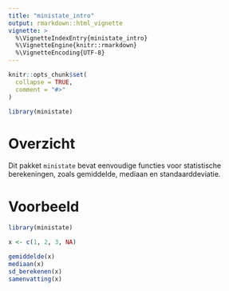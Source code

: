 ```yaml
---
title: "ministate_intro"
output: rmarkdown::html_vignette
vignette: >
  %\VignetteIndexEntry{ministate_intro}
  %\VignetteEngine{knitr::rmarkdown}
  %\VignetteEncoding{UTF-8}
---
```


```r
knitr::opts_chunk$set(
  collapse = TRUE,
  comment = "#>"
)
```

```r
library(ministate)
```


# Overzicht

Dit pakket `ministate` bevat eenvoudige functies voor statistische berekeningen, zoals gemiddelde, mediaan en standaarddeviatie.

# Voorbeeld

```r
library(ministate)

x <- c(1, 2, 3, NA)

gemiddelde(x)
mediaan(x)
sd_berekenen(x)
samenvatting(x)
```


